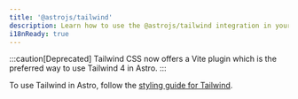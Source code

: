 ```yaml
---
title: '@astrojs/tailwind'
description: Learn how to use the @astrojs/tailwind integration in your Astro project.
i18nReady: true
---
```


:::caution[Deprecated]
Tailwind CSS now offers a Vite plugin which is the preferred way to use Tailwind 4 in Astro.
:::

To use Tailwind in Astro, follow the [styling guide for Tailwind](/en/guides/styling/#tailwind).